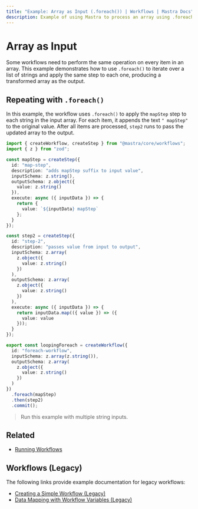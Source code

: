 ```yaml
---
title: "Example: Array as Input (.foreach()) | Workflows | Mastra Docs"
description: Example of using Mastra to process an array using .foreach() in a workflow.
---
```


# Array as Input

Some workflows need to perform the same operation on every item in an array. This example demonstrates how to use `.foreach()` to iterate over a list of strings and apply the same step to each one, producing a transformed array as the output.

## Repeating with `.foreach()`

In this example, the workflow uses `.foreach()` to apply the `mapStep` step to each string in the input array. For each item, it appends the text `" mapStep"` to the original value. After all items are processed, `step2` runs to pass the updated array to the output.

```typescript filename="src/mastra/workflows/example-looping-foreach.ts" showLineNumbers copy
import { createWorkflow, createStep } from "@mastra/core/workflows";
import { z } from "zod";

const mapStep = createStep({
  id: "map-step",
  description: "adds mapStep suffix to input value",
  inputSchema: z.string(),
  outputSchema: z.object({
    value: z.string()
  }),
  execute: async ({ inputData }) => {
    return {
      value: `${inputData} mapStep`
    };
  }
});

const step2 = createStep({
  id: "step-2",
  description: "passes value from input to output",
  inputSchema: z.array(
    z.object({
      value: z.string()
    })
  ),
  outputSchema: z.array(
    z.object({
      value: z.string()
    })
  ),
  execute: async ({ inputData }) => {
    return inputData.map(({ value }) => ({
      value: value
    }));
  }
});

export const loopingForeach = createWorkflow({
  id: "foreach-workflow",
  inputSchema: z.array(z.string()),
  outputSchema: z.array(
    z.object({
      value: z.string()
    })
  )
})
  .foreach(mapStep)
  .then(step2)
  .commit();

```

> Run this example with multiple string inputs.

## Related

- [Running Workflows](./running-workflows.mdx)

## Workflows (Legacy)

The following links provide example documentation for legacy workflows:

- [Creating a Simple Workflow (Legacy)](/examples/workflows_legacy/creating-a-workflow)
- [Data Mapping with Workflow Variables (Legacy)](/examples/workflows_legacy/workflow-variables)
